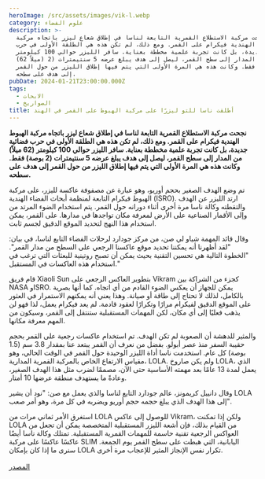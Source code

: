 ```yaml
---
heroImage: /src/assets/images/vik-l.webp
category: علوم الفضاء
description: >-
  نجحت مركبة الاستطلاع القمرية التابعة لناسا في إطلاق شعاع ليزر باتجاه مركبة
  الهبوط الهندية فيكرام على القمر. ومع ذلك، لم تكن هذه هي الطلقة الأولى في حرب
  فضائية جديدة، بل كانت تجربة علمية مخططة بعناية. سافر الليزر حوالي 100 كيلومتر
  (62 ميلاً) من المدار إلى سطح القمر، ليصل إلى هدف يبلغ عرضه 5 سنتيمترات (2
  بوصة) فقط. وكانت هذه هي المرة الأولى التي يتم فيها إطلاق الليزر من حول القمر
  إلى هدف على سطحه.
pubDate: 2024-01-21T23:00:00.000Z
tags:
  - الابحات
  - الصواريخ
title: أطلقت ناسا للتو ليزرًا على مركبة الهبوط على القمر في الهند
---
```


**نجحت مركبة الاستطلاع القمرية التابعة لناسا في إطلاق شعاع ليزر باتجاه مركبة الهبوط الهندية فيكرام على القمر. ومع ذلك، لم تكن هذه هي الطلقة الأولى في حرب فضائية جديدة، بل كانت تجربة علمية مخططة بعناية. سافر الليزر حوالي 100 كيلومتر (62 ميلاً) من المدار إلى سطح القمر، ليصل إلى هدف يبلغ عرضه 5 سنتيمترات (2 بوصة) فقط. وكانت هذه هي المرة الأولى التي يتم فيها إطلاق الليزر من حول القمر إلى هدف على سطحه.**

تم وضع الهدف الصغير بحجم أوريو، وهو عبارة عن مصفوفة عاكسة لليزر، على مركبة الهبوط فيكرام التابعة لمنظمة أبحاث الفضاء الهندية (ISRO). ارتد الليزر عن الهدف والتقطته وكالة ناسا مرة أخرى أثناء دورانه حول القمر. يتم استخدام الضوء المرتد من وإلى الأقمار الصناعية على الأرض لمعرفة مكان تواجدها في مدارها. على القمر، يمكن استخدام هذا النهج لتحديد الموقع الدقيق لجسم ثابت.

وقال قائد المهمة شياو لي صن، من مركز جودارد لرحلات الفضاء التابع لناسا، في بيان: "لقد أظهرنا أنه يمكننا تحديد موقع عاكسنا الرجعي على السطح من مدار القمر". "الخطوة التالية هي تحسين التقنية بحيث يمكن أن تصبح روتينية للبعثات التي ترغب في استخدام هذه العاكسات في المستقبل."

قام فريق Xiaoli Sun بتطوير العاكس الرجعي على Vikram كجزء من الشراكة بين NASA وISRO. يمكن للجهاز أن يعكس الضوء القادم من أي اتجاه. كما أنها بصرية بالكامل، لذلك لا تحتاج إلى طاقة أو صيانة. وهذا يعني أنه يمكنهم الاستمرار في العثور على الموقع الدقيق لفيكرام مرارًا وتكرارًا لعقود قادمة. لم يعد فيكرام يعمل، لذا فهو لن يذهب فعليًا إلى أي مكان، لكن المهمات المستقبلية ستنتقل إلى القمر، وسيكون من المهم معرفة مكانها.

والمثير للدهشة أن الصعوبة لم تكن الهدف. تم استخدام عاكسات رجعية على القمر بحجم حقيبة السفر منذ عصر أبولو. بفضل من نعرف أن القمر يبتعد عنا بمقدار 3.8 سم (1.5 بوصة) كل عام. استخدمت ناسا أداة الليزر الوحيدة حول القمر في الوقت الحالي، وهو مقياس الارتفاع الخاص بالمركبة القمرية المدارية، LOLA. ولم يكن صاروخ LOLA، الذي يعمل لمدة 13 عامًا بعد مهمته الأساسية حتى الآن، مصممًا لضرب مثل هذا الهدف الصغير، وعادةً ما يستهدف منطقة عرضها 10 أمتار.

وقال دانييل كريمونز، عالم جودارد التابع لناسا والذي يعمل مع صن: "نود أن يشير LOLA إلى هذا الهدف الذي يبلغ حجمه حجم أوريو ويضربه في كل مرة، وهو أمر صعب".

استغرق الأمر ثماني مرات من LOLA للوصول إلى عاكس Vikram، ولكن إذا تمكنت LOLA من القيام بذلك، فإن أشعة الليزر المستقبلية المتخصصة يمكن أن تجعل من العواكس الرجعية تقنية حاسمة للمهمات القمرية المستقبلية. تمتلك وكالة ناسا أيضًا عاكسًا عاكسًا على مركبة SLIM اليابانية، التي هبطت على سطح القمر يوم الجمعة. سنرى ما إذا كان بإمكان LOLA تكرار نفس الإنجاز المثير للإعجاب مرة أخرى.\
\
[المصدر](https://www.iflscience.com/nasa-just-shot-a-laser-at-indias-moon-lander-72562)
